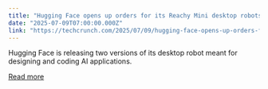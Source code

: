 ```yaml
---
title: "Hugging Face opens up orders for its Reachy Mini desktop robots"
date: "2025-07-09T07:00:00.000Z"
link: "https://techcrunch.com/2025/07/09/hugging-face-opens-up-orders-for-its-reachy-mini-desktop-robots/"
---
```


Hugging Face is releasing two versions of its desktop robot meant for designing and coding AI applications. 

[Read more](https://techcrunch.com/2025/07/09/hugging-face-opens-up-orders-for-its-reachy-mini-desktop-robots/)
